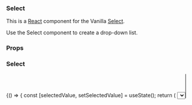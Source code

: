 
<Meta title="Select" component={Select} decorators={[withKnobs]} />

### Select

This is a [React](https://reactjs.org/) component for the Vanilla [Select](https://docs.vanillaframework.io/base/forms/#select).

Use the Select component to create a drop-down list.

### Props

<ArgsTable of={Select} />

### Select

<Canvas>
  <Story name="Select">
    {() => {
      const [selectedValue, setSelectedValue] = useState();
      return (
        <Select
          name="exampleSelect"
          id="exampleSelect2"
          defaultValue=""
          options={[
            { value: "", disabled: "disabled", label: "Select an option" },
            { value: "1", label: "Cosmic Cuttlefish" },
            { value: "2", label: "Bionic Beaver" },
            { value: "3", label: "Xenial Xerus" },
          ]}
          label="Ubuntu releases"
          onChange={(selected) => setSelectedValue(selected)}
        />
      );
    }}
  </Story>
</Canvas>

### Select multiple

<Canvas>
  <Story name="Select multiple">
    <Select
      name="exampleSelectMulti"
      id="exampleSelectMulti2"
      options={[
        { value: "", disabled: "disabled", label: "Select..." },
        { value: "1", label: "Cosmic Cuttlefish" },
        { value: "2", label: "Bionic Beaver" },
        { value: "3", label: "Xenial Xerus" },
      ]}
      label="Ubuntu releases"
      multiple
    />
  </Story>
</Canvas>
